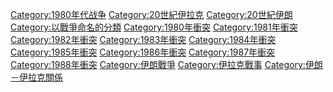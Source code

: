 {{Commonscat|Iran-Iraq War}}

[[Category:1980年代战争|Category:1980年代战争]]
[[Category:20世紀伊拉克|Category:20世紀伊拉克]]
[[Category:20世紀伊朗|Category:20世紀伊朗]]
[[Category:以戰爭命名的分類|Category:以戰爭命名的分類]]
[[Category:1980年衝突|Category:1980年衝突]]
[[Category:1981年衝突|Category:1981年衝突]]
[[Category:1982年衝突|Category:1982年衝突]]
[[Category:1983年衝突|Category:1983年衝突]]
[[Category:1984年衝突|Category:1984年衝突]]
[[Category:1985年衝突|Category:1985年衝突]]
[[Category:1986年衝突|Category:1986年衝突]]
[[Category:1987年衝突|Category:1987年衝突]]
[[Category:1988年衝突|Category:1988年衝突]]
[[Category:伊朗戰爭|Category:伊朗戰爭]]
[[Category:伊拉克戰事|Category:伊拉克戰事]]
[[Category:伊朗－伊拉克關係|Category:伊朗－伊拉克關係]]